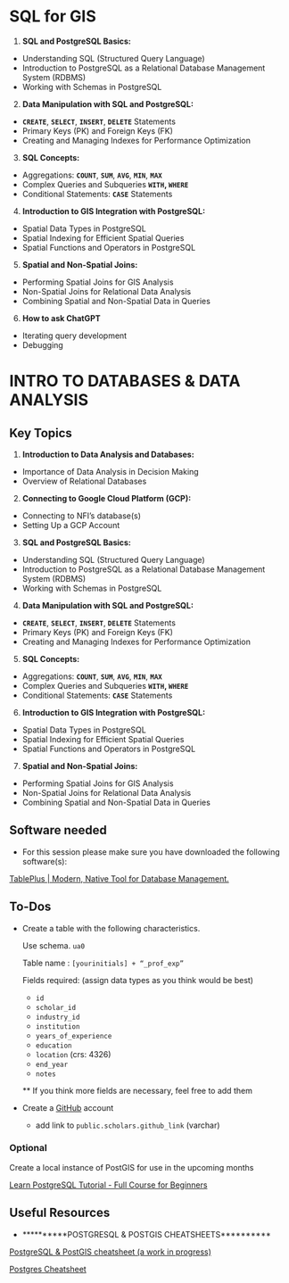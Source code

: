 # SQL for GIS

1. **SQL and PostgreSQL Basics:**
- Understanding SQL (Structured Query Language)
- Introduction to PostgreSQL as a Relational Database Management System (RDBMS)
- Working with Schemas in PostgreSQL
2. **Data Manipulation with SQL and PostgreSQL:**
- **`CREATE`**, **`SELECT`**, **`INSERT`**, **`DELETE`** Statements
- Primary Keys (PK) and Foreign Keys (FK)
- Creating and Managing Indexes for Performance Optimization
3. **SQL Concepts:**
- Aggregations: **`COUNT`**, **`SUM`**, **`AVG`**, **`MIN`**, **`MAX`**
- Complex Queries and Subqueries **`WITH`, `WHERE`**
- Conditional Statements: **`CASE`** Statements
4. **Introduction to GIS Integration with PostgreSQL:**
- Spatial Data Types in PostgreSQL
- Spatial Indexing for Efficient Spatial Queries
- Spatial Functions and Operators in PostgreSQL
5. **Spatial and Non-Spatial Joins:**
- Performing Spatial Joins for GIS Analysis
- Non-Spatial Joins for Relational Data Analysis
- Combining Spatial and Non-Spatial Data in Queries
6. **How to ask ChatGPT**
- Iterating query development
- Debugging

# INTRO TO DATABASES & DATA ANALYSIS

## Key Topics

1. **Introduction to Data Analysis and Databases:**
- Importance of Data Analysis in Decision Making
- Overview of Relational Databases
2. **Connecting to Google Cloud Platform (GCP):**
- Connecting to NFI’s database(s)
- Setting Up a GCP Account
3. **SQL and PostgreSQL Basics:**
- Understanding SQL (Structured Query Language)
- Introduction to PostgreSQL as a Relational Database Management System (RDBMS)
- Working with Schemas in PostgreSQL
4. **Data Manipulation with SQL and PostgreSQL:**
- **`CREATE`**, **`SELECT`**, **`INSERT`**, **`DELETE`** Statements
- Primary Keys (PK) and Foreign Keys (FK)
- Creating and Managing Indexes for Performance Optimization
5. **SQL Concepts:**
- Aggregations: **`COUNT`**, **`SUM`**, **`AVG`**, **`MIN`**, **`MAX`**
- Complex Queries and Subqueries **`WITH`, `WHERE`**
- Conditional Statements: **`CASE`** Statements
6. **Introduction to GIS Integration with PostgreSQL:**
- Spatial Data Types in PostgreSQL
- Spatial Indexing for Efficient Spatial Queries
- Spatial Functions and Operators in PostgreSQL
7. **Spatial and Non-Spatial Joins:**
- Performing Spatial Joins for GIS Analysis
- Non-Spatial Joins for Relational Data Analysis
- Combining Spatial and Non-Spatial Data in Queries

## Software needed

- For this session please make sure you have downloaded the following software(s):

[TablePlus | Modern, Native Tool for Database Management.](https://tableplus.com/)

## To-Dos

- Create a table with the following characteristics.
    
    Use schema. `ua0`
    
    Table name : `[yourinitials] + “_prof_exp”`
    
    Fields required: (assign data types as you think would be best)
    
    - `id`
    - `scholar_id`
    - `industry_id`
    - `institution`
    - `years_of_experience`
    - `education`
    - `location` (crs: 4326)
    - `end_year`
    - `notes`
    
    ** If you think more fields are necessary, feel free to add them
    
- Create a [GitHub](https://github.com/) account
    - add link to `public.scholars.github_link` (varchar)

### Optional

Create a local instance of PostGIS for use in the upcoming months

[Learn PostgreSQL Tutorial - Full Course for Beginners](https://www.youtube.com/watch?v=qw--VYLpxG4)

## Useful Resources

- **********POSTGRESQL & POSTGIS CHEATSHEETS**********

[PostgreSQL & PostGIS cheatsheet (a work in progress)](https://gist.github.com/clhenrick/ebc8dc779fb6f5ee6a88)

[Postgres Cheatsheet](https://postgrescheatsheet.com/#/tables)